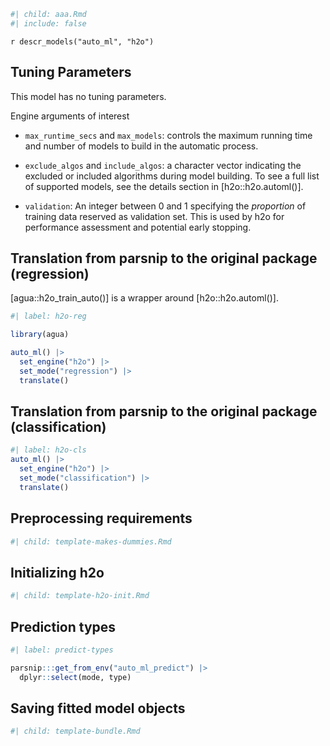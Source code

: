 ```r
#| child: aaa.Rmd
#| include: false
```

`r descr_models("auto_ml", "h2o")`

## Tuning Parameters

This model has no tuning parameters.

Engine arguments of interest 

- `max_runtime_secs` and `max_models`: controls the maximum running time and number of models to build in the automatic process. 

- `exclude_algos` and `include_algos`: a character vector indicating the excluded or included algorithms during model building. To see a full list of supported models, see the details section in [h2o::h2o.automl()].

- `validation`: An integer between 0 and 1 specifying the _proportion_ of training data reserved as validation set. This is used by h2o for performance assessment and potential early stopping. 

## Translation from parsnip to the original package (regression)

[agua::h2o_train_auto()] is a wrapper around [h2o::h2o.automl()]. 

```r
#| label: h2o-reg

library(agua)

auto_ml() |>
  set_engine("h2o") |>
  set_mode("regression") |>
  translate()
```


## Translation from parsnip to the original package (classification)

```r
#| label: h2o-cls
auto_ml() |>  
  set_engine("h2o") |> 
  set_mode("classification") |> 
  translate()
```

## Preprocessing requirements

```r
#| child: template-makes-dummies.Rmd
```

## Initializing h2o 

```r
#| child: template-h2o-init.Rmd
```

## Prediction types

```r
#| label: predict-types

parsnip:::get_from_env("auto_ml_predict") |>
  dplyr::select(mode, type)

```

## Saving fitted model objects

```r
#| child: template-bundle.Rmd
```
